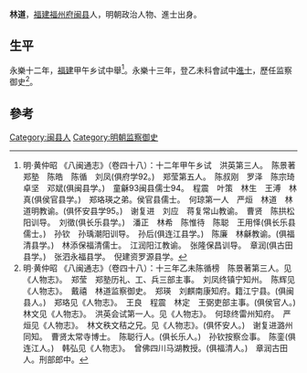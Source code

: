 {{Otheruses|other=名为林道的其他人物|林道}}

'''林道'''，[[福建|福建]][[福州府|福州府]][[闽县|闽县]]人，明朝政治人物、進士出身。

== 生平 ==
永樂十二年，[[福建|福建]]甲午乡试中舉<ref>明·黄仲昭 《八闽通志》（卷四十八）：十二年甲午乡试　洪英第三人。　陈景著　郑塾　陈皓　陈循　刘凤(俱府学92。)　郑莹第五人。　陈叔刚　罗泽　陈宗琦　卓坚　邓斌(俱闽县学。)　童龢93闽县儒士94。　程震　叶策　林生　王溥　林真(俱侯官县学。)　郑珞瑛之弟。侯官县儒士。　何琼第一人　严烜　林道　林道明教谕。(俱怀安县学95。)　谢复进　刘应　蒋复常山教谕。　曹贤　陈拱松阳训导。　刘徵(俱长乐县学。)　潘正　林希　陈惟待　陈聪　王用怿(俱长乐县儒士。)　孙钦　孙瑀潮阳训导。　孙后(俱连江县学。)　陈廉　林龢教谕。(俱福清县学。)　林添保福清儒士。　江润阳江教谕。　张隆保昌训导。　章润(俱古田县学。)　张泗永福县学。　倪建资罗源县学。</ref>。永樂十三年，登乙未科會試中[[進士|進士]]，歷任监察御史<ref>明·黄仲昭 《八闽通志》（卷四十八）：十三年乙未陈循榜　陈景著第三人。见《人物志》。　郑莹　郑塾历礼、工、兵三部主事。　刘凤终镇宁知州。　陈辉见《人物志》。　戴禧　林道监察御史。　郑瑛　刘麒南康知府。籍江宁县。(俱闽县人。)　郑珞见《人物志》。　王良　程震　林定　王弼吏部主事。(俱侯官人。)　林文见《人物志》。　洪英会试第一人。见《人物志》。　何琼终雷州知府。　严烜见《人物志》。　林文秩文秸之兄。见《人物志》。(俱怀安人。)　谢复进潞州同知。　曹贤太常寺博士。　陈聪行人。(俱长乐人。)　孙钦按察佥事。　陈銮(俱连江人。)　韩弘见《人物志》。　曾佛四川马湖教授。(俱福清人。)　章润古田人。刑部郎中。</ref>。

==參考==
{{reflist}}

{{永樂十三年乙未科殿試金榜}}

{{Authority control}}

{{DEFAULTSORT:}}
[[Category:闽县人|Category:闽县人]]
[[Category:明朝监察御史|Category:明朝监察御史]]


{{明朝人物小作品}}